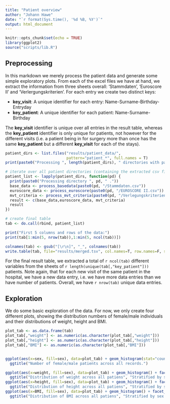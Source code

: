 ---
title: "Patient overview"
author: "Johann Hawe"
date: "`r format(Sys.time(), '%d %B, %Y')`"
output: html_document
---

```{r setup, include=FALSE}
knitr::opts_chunk$set(echo = TRUE)
library(ggplot2)
source("scripts/lib.R")
```

## Preprocessing

In this markdown we merely process the patient data and generate some simple
exploratory plots.
From each of the excel files we have at hand, we extract the information from 
three sheets overall: 'Stammdaten', 'Euroscore II' and 'Verlergungskriterien'.
For each entry we create two distinct keys:

* **key_visit**: A unique identifier for each entry: Name-Surname-Birthday-Entryday
* **key_patient**: A unique identifier for each patient: Name-Surname-Birthday

The **key_visit** identifier is unique over all entries in the result table, whereas
the **key_patient** identifier is only unique for patients, not however for the different 
visits (i.e. a patient being in for surgery more than once has the same **key_patient** but a different **key_visit** for each of the stays).

```{r load_patients, echo=F}
patient_dirs <- list.files("results/patient_data/", 
                           pattern="patient_*", full.names = T)
print(paste0("Processing ", length(patient_dirs), " directories with patient data."))

# iterate over all patient directories (containing the extracted csv files per patient)
patient_list <- lapply(patient_dirs, function(pd) {
  print(paste0("Processing directory ", pd, " ."))
  base_data <- process_basedata(paste0(pd, "/Stammdaten.csv"))  
  euroscore_data <- process_euroscore(paste0(pd, "/EUROSCORE II.csv"))
  mvt_criteria <- process_mvt_criteria(paste0(pd, "/Verlegungskriterien.csv"))  
  result <- c(base_data,euroscore_data, mvt_criteria)
  result
})

# create final table
tab <- do.call(rbind, patient_list)

print("First 5 columns and rows of the data:")
print(tab[1:min(5, nrow(tab)),1:min(5, ncol(tab))])

colnames(tab) <- gsub("[\r\n]", "_", colnames(tab))
write.table(tab, file="results/merged.tsv", col.names=T, row.names=F, sep="\t", fileEncoding = "UTF-8")
```

For the final result table, we extracted a total of `r ncol(tab)` different variables from 
the sheets of `r length(unique(tab[,"key_patient"]))` patients. Note again, that for each new visit of the same patient in
the hospital, we have a new data entry, i.e. we have more data entries than we have number 
of patients. Overall, we have `r nrow(tab)` unique data entries.

## Exploration

We do some basic exploration of the data. For now, we only create four different 
plots, showing the distribution numbers of female/male individuals and their
distributions of weight, height and BMI.

```{r exploration, echo=F}
plot_tab <- as.data.frame(tab)
plot_tab[,"weight"] <- as.numeric(as.character(plot_tab[,"weight"]))
plot_tab[,"height"] <- as.numeric(as.character(plot_tab[,"height"]))
plot_tab[,"BMI"] <- as.numeric(as.character(plot_tab[,"BMI"]))


ggplot(aes(x=sex, fill=sex), data=plot_tab) + geom_histogram(stat="count") + 
  ggtitle("Number of female/male patients across all records.")

ggplot(aes(x=weight, fill=sex), data=plot_tab) + geom_histogram() + facet_wrap( ~ sex)+ 
  ggtitle("Distribution of weight across all patiens", "Stratified by sex.")
ggplot(aes(x=height, fill=sex), data=plot_tab) + geom_histogram() + facet_wrap( ~ sex)+ 
  ggtitle("Distribution of height across all patiens", "Stratified by sex.")
ggplot(aes(x=BMI, fill=sex), data=plot_tab) + geom_histogram() + facet_wrap( ~ sex)+ 
  ggtitle("Distribution of BMI across all patiens", "Stratified by sex.")

```